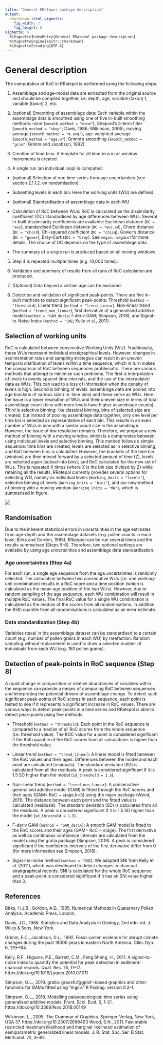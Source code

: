 ```yaml
---
title: "General RRatepol package description"
output: 
  rmarkdown::html_vignette:
    fig_width: 7
    fig_height: 6
vignette: >
  %\VignetteIndexEntry{General RRatepol package description}
  %\VignetteEngine{knitr::rmarkdown}
  %\VignetteEncoding{UTF-8}
---
```


# General description
The computation of RoC in RRatepol is performed using the following steps:

1. Assemblage and age-model data are extracted from the original source and should be compiled together, i.e. depth, age, variable (taxon) 1, variable (taxon) 2, etc.

2. (optional) Smoothing of assemblage data: Each variable within the assemblage data is smoothed using one of five in-built smoothing methods: none (`smooth_method = "none"`), Shepard's 5-term filter (`smooth_method = "shep"`; Davis, 1986; Wilkinson, 2005), moving average (`smooth_method = "m.avg"`), age-weighted average (`smooth_method = "age.w"`), Grimm’s smoothing (`smooth_method = "grim"`; Grimm and Jacobson, 1992). 

3. Creation of time bins: A template for all time bins in all window movements is created.

4.  A single run (an individual loop) is computed:

- (optional) Selection of one time series from age uncertainties (see section 2.1.1.2. on randomisation)
    
- Subsetting levels in each bin: Here the working units (WU) are defined  

- (optional) Standardisation of assemblage data in each WU 

- Calculation of RoC between WUs: RoC is calculated as the dissimilarity coefficient (DC) standardised by age differences between WUs. Several in-built dissimilarity coefficients are available: Euclidean distance (`DC = "euc`), standardised Euclidean distance (`DC = "euc.sd`), Chord distance (`DC = "chord`), Chi-squared coefficient (`DC = "chisq`), Gower’s distance (`DC = "gower`), Bray-Curtis(`DC = "bray`). See `vegan::vegdist`for more details. The choice of DC depends on the type of assemblage data.
    
- The summary of a single run is produced based on all moving windows

5. Step 4 is repeated multiple times (e.g. 10,000 times).

6. Validation and summary of results from all runs of RoC calculation are produced.

7. (Optional) Data beyond a certain age can be excluded.

8. Detection and validation of significant peak-points. There are five in-built methods to detect significant peak-points: Threshold (`method = "threshold`), Linear trend (`method = "trend_linear`), Non-linear trend (`method = "trend_non_linear`), first derivative of a generalised additive model (`method = "GAM_deriv`; f-deriv GAM; Simpson, 2018), and Signal-to-Noise Index (`method = "SNI`; Kelly et al., 2011).  


## Selection of working units

RoC is calculated between consecutive Working Units (WU). Traditionally, these WUs represent individual stratigraphical levels. However, changes in sedimentation rates and sampling strategies can result in an uneven temporal distribution of levels within a time sequence, which in turn makes the comparison of RoC between sequences problematic. There are various methods that attempt to minimise such problems. The first is interpolation of levels to evenly spaced time intervals, and the use of the interpolated data as WUs. This can lead to a loss of information when the density of levels is high. Second is binning of levels: assemblage data are pooled into age brackets of various size (i.e. time bins) and these serve as WUs. Here, the issue is a lower resolution of WUs and their uneven size in terms of total assemblage count (bins with more levels have higher assemblage counts). Third is selective binning: like classical binning, bins of selected size are created, but instead of pooling assemblage data together, only one level per time bin is selected as representative of each bin. This results in an even number of WUs in bins with a similar count size in the assemblage. However, the issue of low resolution remains. 
Therefore, we propose a new method of binning with a moving window, which is a compromise between using individual levels and selective binning. This method follows a simple sequence: time bins are created, levels are selected as in selective binning, and RoC between bins is calculated. However, the brackets of the time bin (window) are then moved forward by a selected amount of time (Z), levels are selected again (subset into bins), and RoC calculated for the new set of WUs. This is repeated X times (where X is the bin size divided by Z) while retaining all the results. 
RRatepol currently provides several options for selecting WU, namely as individual levels (`Working_Units = "levels"`), selective binning of levels (`Working_Units = "bins"`), and our new method of binning with a moving window (`Working_Units = "MW"`), which is summarised in figure.

![](https://github.com/HOPE-UIB-BIO/R-Ratepol-package/blob/master/man/figures/FIG_Scheme.png)

## Randomisation

Due to the inherent statistical errors in uncertainties in the age estimates from age-depth and the assemblage datasets (e.g. pollen counts in each level; Birks and Gordon, 1985), RRatepol can be run several times and the results summarised (Steps 5-6). Therefore, two optional settings are available by using age uncertainties and assemblage data standardisation.  

### Age uncertainties (Step 4a)

For each run, a single age sequence from the age uncertainties is randomly selected. The calculation between two consecutive WUs (i.e. one working-unit combination) results in a RoC score and a time position (which is calculated as the mean age position of the two WUs). However, due to random sampling of the age sequence, each WU combination will result in multiple RoC values. The final RoC value for a single WU combination is calculated as the median of the scores from all randomisations. In addition, the 95th quantile from all randomisations is calculated as an error estimate.


### Data standardisation (Step 4b)

Variables (taxa) in the assemblage dataset can be standardised to a certain count (e.g. number of pollen grains in each WU) by rarefaction. Random sampling without replacement is used to draw a selected number of individuals from each WU (e.g. 150 pollen grains).

## Detection of peak-points in RoC sequence (Step 8)
A rapid change in composition or relative abundances of variables within the sequence can provide a means of comparing RoC between sequences and interpreting the potential drivers of assemblage change. To detect such significant peak-points of RoC scores in each sequence, each point is tested to see if it represents a significant increase in RoC values. There are various ways to detect peak-points in a time series and RRatepol is able to detect peak-points using five methods:

- Threshold (`method = "threshold`): Each point in the RoC sequence is compared to a median of all RoC scores from the whole sequence (i.e. threshold value). The ROC value for a point is considered significant if the 95th quantile of the RoC scores from all calculations is higher than the threshold value. 

- Linear trend (`method = "trend_linear`): A linear model is fitted between the RoC values and their ages. Differences between the model and each point are calculated (residuals). The standard deviation (SD) is calculated from all the residuals. A peak is considered significant if it is 1.5 SD higher than the model (`sd_threshold = 1.5`).

- Non-linear trend (`method = "trend_non_linear`): A conservative generalised additive model (GAM) is fitted through the RoC scores and their ages (GAM= RoC ~ s(age,k=3) using the mgcv package (Wood, 2011). The distance between each point and the fitted value is calculated (residuals). The standard deviation (SD) is calculated from all the residuals. A peak is considered significant if it is 1.5 SD higher than the model (`sd_threshold = 1.5`). 

- F-deriv GAM  (`method = "GAM_deriv`): A smooth GAM model is fitted to the RoC scores and their ages (GAM= RoC ~ s(age). The first derivative as well as continuous confidence intervals are calculated from the model using the gratia package (Simpson, 2019). A peak is considered significant if the confidence intervals of the first derivative differ from 0 (for more information see Simpson, 2018).

- Signal-to-noise method (`method = "SNI`): We adapted SNI from Kelly et al. (2011), which was developed to detect changes in charcoal stratigraphical records. SNI is calculated for the whole RoC sequence and a peak-point is considered significant if it has an SNI value higher than 3.   

## References 
Birks, H.J.B., Gordon, A.D., 1985. Numerical Methods in Quaternary Pollen Analysis. Academic Press, London.

Davis, J.C., 1986. Statistics and Data Analysis in Geology, 2nd edn. ed. J. Wiley & Sons, New York.

Grimm, E.C., Jacobson, G.L., 1992. Fossil-pollen evidence for abrupt climate changes during the past 18000 years in eastern North America. Clim. Dyn. 6, 179–184.

Kelly, R.F., Higuera, P.E., Barrett, C.M., Feng Sheng, H., 2011. A signal-to-noise index to quantify the potential for peak detection in sediment-charcoal records. Quat. Res. 75, 11–17. https://doi.org/10.1016/j.yqres.2010.07.011

Simpson, G.L., 2019. gratia: graceful’ggplot’–based graphics and other functions for GAMs fitted using “mgcv.” R Packag. version 0.2–1.

Simpson, G.L., 2018. Modelling palaeoecological time series using generalised additive models. Front. Ecol. Evol. 6, 1–21. https://doi.org/10.3389/fevo.2018.00149

Wilkinson, L., 2005. The Grammar of Graphics. Springer-Verlag, New York, USA 37. https://doi.org/10.2307/2669493
Wood, S.N., 2011. Fast stable restricted maximum likelihood and marginal likelihood estimation of semiparametric generalized linear models. J. R. Stat. Soc. Ser. B Stat. Methodol. 73, 3–36.